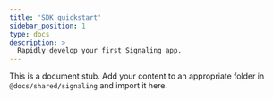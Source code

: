 ```yaml
---
title: 'SDK quickstart'
sidebar_position: 1
type: docs
description: >
  Rapidly develop your first Signaling app.
---
```


This is a document stub. Add your content to an appropriate folder in `@docs/shared/signaling` and import it here.